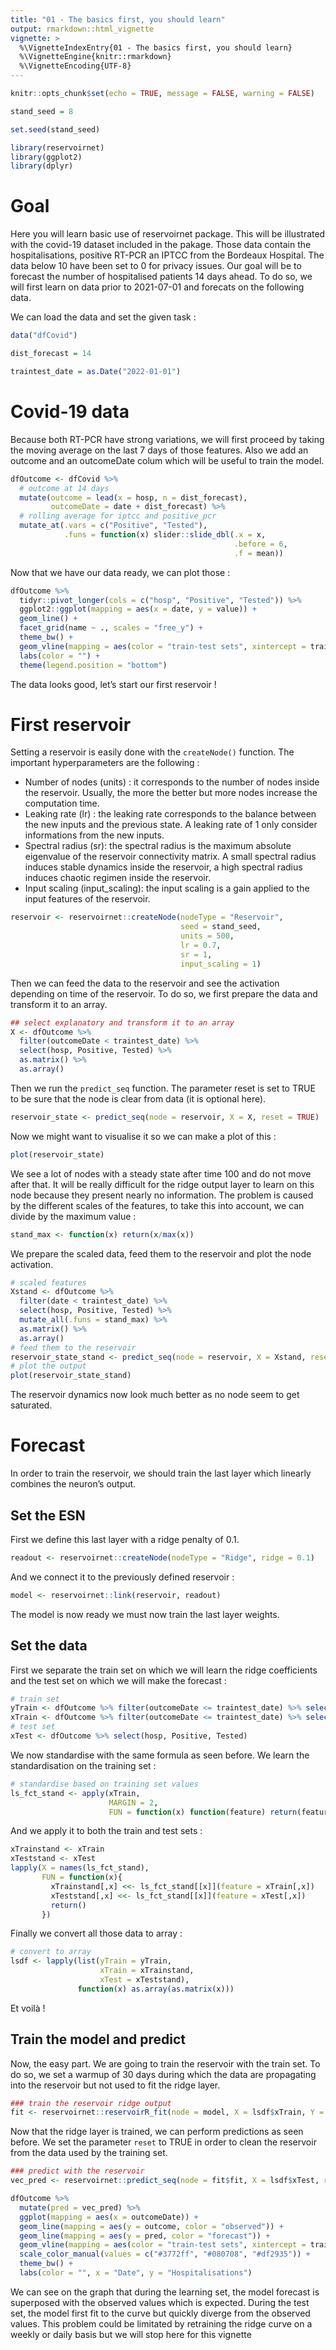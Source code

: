 ```yaml
---
title: "01 - The basics first, you should learn"
output: rmarkdown::html_vignette
vignette: >
  %\VignetteIndexEntry{01 - The basics first, you should learn}
  %\VignetteEngine{knitr::rmarkdown}
  %\VignetteEncoding{UTF-8}
---
```


```r
knitr::opts_chunk$set(echo = TRUE, message = FALSE, warning = FALSE)

stand_seed = 8

set.seed(stand_seed)
```

```r
library(reservoirnet)
library(ggplot2)
library(dplyr)
```

# Goal

Here you will learn basic use of reservoirnet package. This will be illustrated with the covid-19 dataset included in the pakage. Those data contain the hospitalisations, positive RT-PCR an IPTCC from the Bordeaux Hospital. The data below 10 have been set to 0 for privacy issues. Our goal will be to forecast the number of hospitalised patients 14 days ahead. To do so, we will first learn on data prior to 2021-07-01 and forecats on the following data.

We can load the data and set the given task :

```r
data("dfCovid")

dist_forecast = 14

traintest_date = as.Date("2022-01-01")
```

# Covid-19 data

Because both RT-PCR have strong variations, we will first proceed by taking the moving average on the last 7 days of those features. Also we add an outcome and an outcomeDate colum which will be useful to train the model.

```r
dfOutcome <- dfCovid %>%
  # outcome at 14 days
  mutate(outcome = lead(x = hosp, n = dist_forecast),
         outcomeDate = date + dist_forecast) %>%
  # rolling average for iptcc and positive_pcr
  mutate_at(.vars = c("Positive", "Tested"),
            .funs = function(x) slider::slide_dbl(.x = x,
                                                  .before = 6,
                                                  .f = mean))
```

Now that we have our data ready, we can plot those :

```r
dfOutcome %>%
  tidyr::pivot_longer(cols = c("hosp", "Positive", "Tested")) %>%
  ggplot2::ggplot(mapping = aes(x = date, y = value)) +
  geom_line() +
  facet_grid(name ~ ., scales = "free_y") +
  theme_bw() +
  geom_vline(mapping = aes(color = "train-test sets", xintercept = traintest_date)) +
  labs(color = "") +
  theme(legend.position = "bottom")
```

The data looks good, let's start our first reservoir !

# First reservoir

Setting a reservoir is easily done with the `createNode()` function. The important hyperparameters are the following :

- Number of nodes (units) : it corresponds to the number of nodes inside the reservoir. Usually, the more the better but more nodes increase the computation time. 
- Leaking rate (lr) : the leaking rate corresponds to the balance between the new inputs and the previous state. A leaking rate of 1 only consider informations from the new inputs.
- Spectral radius (sr): the spectral radius is the maximum absolute eigenvalue of the reservoir connectivity matrix. A small spectral radius induces stable dynamics inside the reservoir, a high spectral radius induces chaotic regimen inside the reservoir.
- Input scaling (input_scaling): the input scaling is a gain applied to the input features of the reservoir.

```r
reservoir <- reservoirnet::createNode(nodeType = "Reservoir",
                                      seed = stand_seed,
                                      units = 500,
                                      lr = 0.7,
                                      sr = 1,
                                      input_scaling = 1)
```

Then we can feed the data to the reservoir and see the activation depending on time of the reservoir. To do so, we first prepare the data and transform it to an array.

```r
## select explanatory and transform it to an array
X <- dfOutcome %>%
  filter(outcomeDate < traintest_date) %>%
  select(hosp, Positive, Tested) %>%
  as.matrix() %>%
  as.array()
```

Then we run the `predict_seq` function. The parameter reset is set to TRUE to be sure that the node is clear from data (it is optional here).

```r
reservoir_state <- predict_seq(node = reservoir, X = X, reset = TRUE)
```

Now we might want to visualise it so we can make a plot of this :

```r
plot(reservoir_state)
```

We see a lot of nodes with a steady state after time 100 and do not move after that. It will be really difficult for the ridge output layer to learn on this node because they present nearly no information. The problem is caused by the different scales of the features, to take this into account, we can divide by the maximum value :

```r
stand_max <- function(x) return(x/max(x))
```

We prepare the scaled data, feed them to the reservoir and plot the node activation.

```r
# scaled features
Xstand <- dfOutcome %>%
  filter(date < traintest_date) %>%
  select(hosp, Positive, Tested) %>%
  mutate_all(.funs = stand_max) %>%
  as.matrix() %>%
  as.array()
# feed them to the reservoir
reservoir_state_stand <- predict_seq(node = reservoir, X = Xstand, reset = TRUE)
# plot the output
plot(reservoir_state_stand)
```

The reservoir dynamics now look much better as no node seem to get saturated.

# Forecast

In order to train the reservoir, we should train the last layer which linearly combines the neuron's output.

## Set the ESN

First we define this last layer with a ridge penalty of 0.1.

```r
readout <- reservoirnet::createNode(nodeType = "Ridge", ridge = 0.1)
```

And we connect it to the previously defined reservoir :

```r
model <- reservoirnet::link(reservoir, readout)
```

The model is now ready we must now train the last layer weights.

## Set the data

First we separate the train set on which we will learn the ridge coefficients and the test set on which we will make the forecast :

```r
# train set
yTrain <- dfOutcome %>% filter(outcomeDate <= traintest_date) %>% select(outcome)
xTrain <- dfOutcome %>% filter(outcomeDate <= traintest_date) %>% select(hosp, Positive, Tested)
# test set
xTest <- dfOutcome %>% select(hosp, Positive, Tested)
```

We now standardise with the same formula as seen before. We learn the standardisation on the training set :

```r
# standardise based on training set values
ls_fct_stand <- apply(xTrain,
                      MARGIN = 2,
                      FUN = function(x) function(feature) return(feature/(max(x))))
```

And we apply it to both the train and test sets :

```r
xTrainstand <- xTrain
xTeststand <- xTest
lapply(X = names(ls_fct_stand),
       FUN = function(x){
         xTrainstand[,x] <<- ls_fct_stand[[x]](feature = xTrain[,x])
         xTeststand[,x] <<- ls_fct_stand[[x]](feature = xTest[,x])
         return()
       })
```

Finally we convert all those data to array :

```r
# convert to array
lsdf <- lapply(list(yTrain = yTrain,
                    xTrain = xTrainstand,
                    xTest = xTeststand),
               function(x) as.array(as.matrix(x)))
```

Et voilà !

## Train the model and predict

Now, the easy part. We are going to train the reservoir with the train set. To do so, we set a warmup of 30 days during which the data are propagating into the reservoir but not used to fit the ridge layer.

```r
### train the reservoir ridge output
fit <- reservoirnet::reservoirR_fit(node = model, X = lsdf$xTrain, Y = lsdf$yTrain, warmup = 30, reset = TRUE)
```

Now that the ridge layer is trained, we can perform predictions as seen before. We set the parameter `reset` to TRUE in order to clean the reservoir from the data used by the training set.

```r
### predict with the reservoir
vec_pred <- reservoirnet::predict_seq(node = fit$fit, X = lsdf$xTest, reset = TRUE)
```

```r
dfOutcome %>%
  mutate(pred = vec_pred) %>%
  ggplot(mapping = aes(x = outcomeDate)) +
  geom_line(mapping = aes(y = outcome, color = "observed")) +
  geom_line(mapping = aes(y = pred, color = "forecast")) +
  geom_vline(mapping = aes(color = "train-test sets", xintercept = traintest_date)) +
  scale_color_manual(values = c("#3772ff", "#080708", "#df2935")) +
  theme_bw() +
  labs(color = "", x = "Date", y = "Hospitalisations")

```

We can see on the graph that during the learning set, the model forecast is superposed with the observed values which is expected. During the test set, the model first fit to the curve but quickly diverge from the observed values. This problem could be limitated by retraining the ridge curve on a weekly or daily basis but we will stop here for this vignette